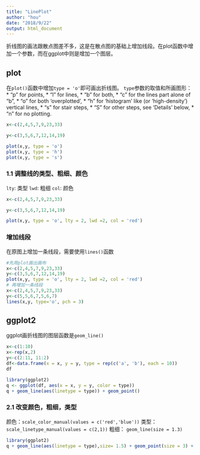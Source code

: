 ```yaml
---
title: "LinePlot"
author: "hou"
date: "2018/9/22"
output: html_document
---
```


折线图的画法跟散点图差不多，这是在散点图的基础上增加线段。在plot函数中增加一个参数，而在ggplot中则是增加一个图层。

## plot
在`plot()`函数中增加`type = 'o'`即可画出折线图。
`type`参数的取值和所画图形：
   *  "p" for points,
   * "l" for lines,
   * "b" for both,
   * "c" for the lines part alone of "b",
   * "o" for both ‘overplotted’,
   * "h" for ‘histogram’ like (or ‘high-density’) vertical lines,
   * "s" for stair steps,
   * "S" for other steps, see ‘Details’ below,
   * "n" for no plotting.

```r
x<-c(2,4,5,7,9,23,33)

y<-c(3,5,6,7,12,14,19)

plot(x,y, type = 'o')
plot(x,y, type = 'h')
plot(x,y, type = 's')
```

### 1.1 调整线的类型、粗细、颜色

`lty`: 类型
`lwd`: 粗细
`col`: 颜色
```r
x<-c(2,4,5,7,9,23,33)

y<-c(3,5,6,7,12,14,19)

plot(x,y, type = 'o', lty = 2, lwd =2, col = 'red')
```
### 增加线段

在原图上增加一条线段，需要使用`lines()`函数

```r
#先用plot画出画布
x<-c(2,4,5,7,9,23,33)
y<-c(3,5,6,7,12,14,19)
plot(x,y, type = 'o', lty = 2, lwd =2, col = 'red')
# 再增加一条线段
x<-c(2,4,5,7,9,23,33)
y<-c(5,5,6,7,5,6,7)
lines(x,y, type='o', pch = 3)
```

## ggplot2

ggplot画折线图的图层函数是`geom_line()`

```r
x<-c(1:10)
x<-rep(x,2)
y<-c(2:11, 11:2)
df<-data.frame(x = x, y = y, type = rep(c('a', 'b'), each = 10))
df
```
```r
library(ggplot2)
q <- ggplot(df, aes(x = x, y = y, color = type))
q + geom_line(aes(linetype = type)) + geom_point()
```

### 2.1 改变颜色，粗细，类型
颜色：`scale_color_manual(values = c('red','blue'))`
类型：`scale_linetype_manual(values = c(2,1))`
粗细： `geom_line(size = 1.3)`

```r
library(ggplot2)
q + geom_line(aes(linetype = type),size= 1.5) + geom_point(size = 3) + scale_color_manual(values = c('red','blue')) + scale_linetype_manual(values = c(2,1))
```




